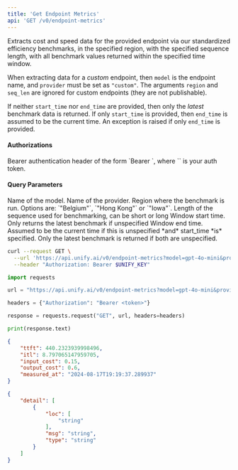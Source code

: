 ```yaml
---
title: 'Get Endpoint Metrics'
api: 'GET /v0/endpoint-metrics'
---
```

Extracts cost and speed data for the provided endpoint via our standardized
efficiency benchmarks, in the specified region, with the specified sequence length,
with all benchmark values returned within the specified time window.

When extracting data for a *custom* endpoint, then `model` is the endpoint name, and
`provider` must be set as `"custom"`. The arguments `region` and `seq_len` are
ignored for custom endpoints (they are not publishable).

If neither `start_time` nor `end_time` are provided, then only the *latest*
benchmark data is returned. If only `start_time` is provided, then `end_time` is
assumed to be the current time. An exception is raised if only `end_time` is
provided.

#### Authorizations

<ParamField header="Authorization" type="string" required="true">
  Bearer authentication header of the form `Bearer <token>`, where `<token>` is your auth token.
</ParamField>

#### Query Parameters

<ParamField query="model" type="string" >
Name of the model.
</ParamField>

<ParamField query="provider" type="string" >
Name of the provider.
</ParamField>

<ParamField query="region" type="string"  default="Iowa">
Region where the benchmark is run.
        Options are: `"Belgium"`, `"Hong Kong"` or `"Iowa"`.
</ParamField>

<ParamField query="seq_len" type="string"  default="short">
Length of the sequence used for benchmarking, can be short or long
</ParamField>

<ParamField query="start_time" type="string" >
Window start time. Only returns the latest benchmark if unspecified
</ParamField>

<ParamField query="end_time" type="string" >
Window end time. Assumed to be the current time if this is unspecified *and* start_time *is* specified. Only the latest benchmark is returned if both are unspecified.
</ParamField>

<RequestExample>

```bash cURL
curl --request GET \
  --url 'https://api.unify.ai/v0/endpoint-metrics?model=gpt-4o-mini&provider=openai&region=Belgium&seq_len=short&start_time=2024-07-12T04:20:32.808410&end_time=2024-08-12T04:20:32.808410' \
  --header "Authorization: Bearer $UNIFY_KEY"
```

```python Python
import requests

url = "https://api.unify.ai/v0/endpoint-metrics?model=gpt-4o-mini&provider=openai&region=Belgium&seq_len=short&start_time=2024-07-12T04:20:32.808410&end_time=2024-08-12T04:20:32.808410"

headers = {"Authorization": "Bearer <token>"}

response = requests.request("GET", url, headers=headers)

print(response.text)
```

</RequestExample>
<ResponseExample>

```json 200
{
    "ttft": 440.2323939998496,
    "itl": 8.797065147959705,
    "input_cost": 0.15,
    "output_cost": 0.6,
    "measured_at": "2024-08-17T19:19:37.289937"
}
```

```json 422
{
    "detail": [
        {
            "loc": [
                "string"
            ],
            "msg": "string",
            "type": "string"
        }
    ]
}
```

</ResponseExample>
